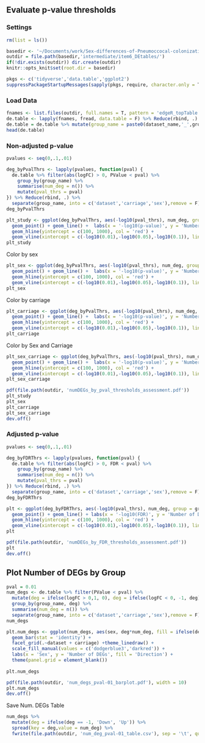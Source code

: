 ## Evaluate p-value thresholds

### Settings

```r
rm(list = ls())

basedir <- '~/Documents/work/Sex-differences-of-Pneumoccocal-colonization/'
outdir = file.path(basedir,'intermediate/item6_DEtables/')
if(!dir.exists(outdir)) dir.create(outdir)
knitr::opts_knit$set(root.dir = basedir)

pkgs <- c('tidyverse','data.table','ggplot2')
suppressPackageStartupMessages(sapply(pkgs, require, character.only = T))
```

### Load Data

```r
fnames <- list.files(outdir, full.names = T, pattern = 'edgeR_topTable')
de.table <- lapply(fnames, fread, data.table = F) %>% Reduce(rbind, .)
de.table = de.table %>% mutate(group_name = paste0(dataset_name,'_',group_name))
head(de.table)
```

### Non-adjusted p-value

```r
pvalues <- seq(0,.1,.01)

deg_byPvalThrs <- lapply(pvalues, function(pval) {
  de.table %>% filter(abs(logFC) > 0, PValue < pval) %>% 
    group_by(group_name) %>%
    summarise(num_deg = n()) %>% 
    mutate(pval_thrs = pval)
}) %>% Reduce(rbind, .) %>% 
  separate(group_name, into = c('dataset','carriage','sex'),remove = F)
deg_byPvalThrs
```

```r
plt_study <- ggplot(deg_byPvalThrs, aes(-log10(pval_thrs), num_deg, group = group_name, col = dataset)) +
  geom_point() + geom_line() +  labs(x = '-log10(p-value)', y = 'Number of DEGs') + theme_minimal() +
  geom_hline(yintercept = c(100, 1000), col = 'red') +
  geom_vline(xintercept = c(-log10(0.01),-log10(0.05),-log10(0.1)), linetype ='dashed')
plt_study
```

Color by sex

```r
plt_sex <- ggplot(deg_byPvalThrs, aes(-log10(pval_thrs), num_deg, group = group_name, col = sex)) + 
  geom_point() + geom_line() +  labs(x = '-log10(p-value)', y = 'Number of DEGs', col = 'Sex') + theme_minimal() +
  geom_hline(yintercept = c(100, 1000), col = 'red') +
  geom_vline(xintercept = c(-log10(0.01),-log10(0.05),-log10(0.1)), linetype ='dashed')
plt_sex
```

Color by carriage

```r
plt_carriage <- ggplot(deg_byPvalThrs, aes(-log10(pval_thrs), num_deg, group = group_name, col = carriage)) + 
  geom_point() + geom_line() +  labs(x = '-log10(p-value)', y = 'Number of DEGs', col = 'Carriage') + theme_minimal() +
  geom_hline(yintercept = c(100, 1000), col = 'red') +
  geom_vline(xintercept = c(-log10(0.01),-log10(0.05),-log10(0.1)), linetype ='dashed')
plt_carriage
```

Color by Sex and Carriage

```r
plt_sex_carriage <- ggplot(deg_byPvalThrs, aes(-log10(pval_thrs), num_deg, group = paste0(dataset, group_name), col = paste0(carriage, '_',sex))) + 
  geom_point() + geom_line() +  labs(x = '-log10(p-value)', y = 'Number of DEGs', col = 'Carriage + Sex') + theme_minimal() +
  geom_hline(yintercept = c(100, 1000), col = 'red') +
  geom_vline(xintercept = c(-log10(0.01),-log10(0.05),-log10(0.1)), linetype ='dashed')
plt_sex_carriage
```

```r
pdf(file.path(outdir, 'numDEGs_by_pval_thresholds_assessment.pdf'))
plt_study
plt_sex
plt_carriage
plt_sex_carriage
dev.off()
```

### Adjusted p-value

```r
pvalues <- seq(0,.1,.01)

deg_byFDRThrs <- lapply(pvalues, function(pval) {
  de.table %>% filter(abs(logFC) > 0, FDR < pval) %>% 
    group_by(group_name) %>%
    summarise(num_deg = n()) %>% 
    mutate(pval_thrs = pval)
}) %>% Reduce(rbind, .) %>% 
  separate(group_name, into = c('dataset','carriage','sex'),remove = F)
deg_byFDRThrs
```

```r
plt <- ggplot(deg_byFDRThrs, aes(-log10(pval_thrs), num_deg, group = group_name, col = dataset)) + 
  geom_point() + geom_line() + labs(x = '-log10(FDR)', y = 'Number of DEGs') + theme_minimal() + 
  geom_hline(yintercept = c(100, 1000), col = 'red') +
  geom_vline(xintercept = c(-log10(0.01),-log10(0.05),-log10(0.1)), linetype ='dashed')
plt
```

```r
pdf(file.path(outdir, 'numDEGs_by_FDR_thresholds_assessment.pdf'))
plt
dev.off()
```

## Plot Number of DEGs by Group

```r
pval = 0.01
num_degs <- de.table %>% filter(PValue < pval) %>% 
  mutate(deg = ifelse(logFC > 0,1, 0), deg = ifelse(logFC < 0, -1, deg)) %>% 
  group_by(group_name, deg) %>%
  summarise(num_deg = n()) %>% 
  separate(group_name, into = c('dataset','carriage','sex'),remove = F) 
num_degs
```
```r
plt.num_degs <- ggplot(num_degs, aes(sex, deg*num_deg, fill = ifelse(deg > 0, 'Up', 'Down'))) +
  geom_bar(stat = 'identity') +
  facet_grid(.~dataset + carriage) +theme_linedraw() +
  scale_fill_manual(values = c('dodgerblue3','darkred')) +
  labs(x = 'Sex', y = 'Number of DEGs', fill = 'Direction') +
  theme(panel.grid = element_blank())
  
plt.num_degs
```
```r
pdf(file.path(outdir, 'num_degs_pval-01_barplot.pdf'), width = 10)
plt.num_degs
dev.off()
```
Save Num. DEGs Table
```r
num_degs %>% 
  mutate(deg = ifelse(deg == -1, 'Down', 'Up')) %>% 
  spread(key = deg,value = num_deg) %>% 
  fwrite(file.path(outdir, 'num_deg_pval-01_table.csv'), sep = '\t', quote = F, row.names = F)

```